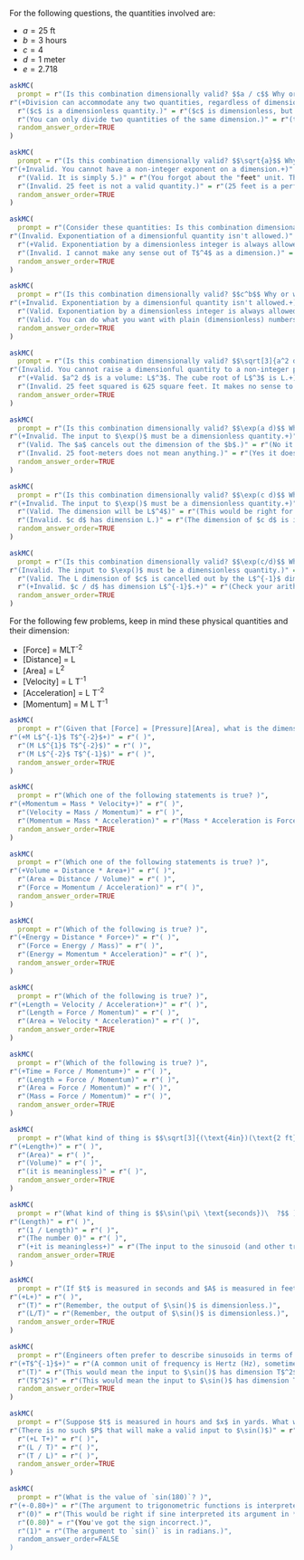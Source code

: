 For the following questions, the quantities involved are:

- $a = 25$ ft
- $b = 3$ hours
- $c = 4$
- $d = 1$ meter
- $e = 2.718$


```r
askMC(
  prompt = r"(Is this combination dimensionally valid? $$a / c$$ Why or why not?)",
r"(+Division can accommodate any two quantities, regardless of dimension.+)" = r"( )",
  r"($c$ is a dimensionless quantity.)" = r"($c$ is dimensionless, but that is  not a complete explanation. For instance, $a + c$ would not be dimensionally valid.)",
  r"(You can only divide two quantities of the same dimension.)" = r"(that is  just wrong. Division is valid regardless of dimension.)",
  random_answer_order=TRUE
)
```



```r
askMC(
  prompt = r"(Is this combination dimensionally valid? $$\sqrt{a}$$ Why or why not?)",
r"(+Invalid. You cannot have a non-integer exponent on a dimension.+)" = r"( )",
  r"(Valid. It is simply 5.)" = r"(You forgot about the "feet" unit. That is dimension L and there is no such thing as $L^{1/2}$.)",
  r"(Invalid. 25 feet is not a valid quantity.)" = r"(25 feet is a perfectly ordinary quantity. The issue is with the $\sqrt{\ \ \ }$)",
  random_answer_order=TRUE
)
```



```r
askMC(
  prompt = r"(Consider these quantities: Is this combination dimensionally valid? $$b^c$$ Why or why not?)",
r"(Invalid. Exponentiation of a dimensionful quantity isn't allowed.)" = r"(Exponention is allowed, so long as the exponent is an integer (or if the operation results in an integer exponent))",
  r"(+Valid. Exponentiation by a dimensionless integer is always allowed.+)" = r"()",
  r"(Invalid. I cannot make any sense out of T$^4$ as a dimension.)" = r"(Get used to such things. What matters is whether the construction follows the rules. You will often encounter compound dimensions that seem crazy complicated. For instance, foot-pounds (L$^2$MT$^{-2}$) is a perfectly familiar unit to a mechanic.)",
  random_answer_order=TRUE
)
```



```r
askMC(
  prompt = r"(Is this combination dimensionally valid? $$c^b$$ Why or why not?)",
r"(+Invalid. Exponentiation by a dimensionful quantity isn't allowed.+)" = r"(Exponention is allowed, so long as the exponent is an integer (or if the operation results in an integer exponent))",
  r"(Valid. Exponentiation by a dimensionless integer is always allowed.)" = r"($b$ isn't a dimensionless integer; it is 3 hours!)",
  r"(Valid. You can do what you want with plain (dimensionless) numbers like 4.)" = r"(Sorry, but you cannot add a dimensionless quantity to a dimensionful quantity, no can you raise a dimensionless quantity to a dimensionful power.)",
  random_answer_order=TRUE
)
```



```r
askMC(
  prompt = r"(Is this combination dimensionally valid? $$\sqrt[3]{a^2 d}$$ Why or why not?)",
r"(Invalid. You cannot raise a dimensionful quantity to a non-integer power.)" = r"(You can always raise a dimensionful quantity to an integer power. And, if the result of raising to the non-integer power is to produce dimensions that have integer powers, that is valid, too.)",
  r"(+Valid. $a^2 d$ is a volume: L$^3$. The cube root of L$^3$ is L.+)" = r"( )",
  r"(Invalid. 25 feet squared is 625 square feet. It makes no sense to multiply square feet by meters.)" = r"(Why not? 625 square-feet meters is a volume. It has dimension L$^3$. Admittedly a strange unit, but no stranger than the "acre-foot" used to measure agricultural irrigation.)",
  random_answer_order=TRUE
)
```



```r
askMC(
  prompt = r"(Is this combination dimensionally valid? $$\exp(a d)$$ Why or why not? )",
r"(+Invalid. The input to $\exp()$ must be a dimensionless quantity.+)" = r"($a d$ has dimension L$^2$ (with units of feet-meters).)",
  r"(Valid. The $a$ cancels out the dimension of the $b$.)" = r"(No it does not. $a d$ has dimension L$^2$.)",
  r"(Invalid. 25 foot-meters does not mean anything.)" = r"(Yes it does. It is the area of a rectangle that is 25 feet long and one meter wide.)",
  random_answer_order=TRUE
)
```



```r
askMC(
  prompt = r"(Is this combination dimensionally valid? $$\exp(c d)$$ Why or why not? )",
r"(+Invalid. The input to $\exp()$ must be a dimensionless quantity.+)" = r"($c d$ has dimension L.)",
  r"(Valid. The dimension will be L$^4$)" = r"(This would be right for the combination $d^c$, but $\exp(c d)$ is completely different.)",
  r"(Invalid. $c d$ has dimension L.)" = r"(The dimension of $c d$ is indeed L, but you cannot have an argument to $\exp()$ that is dimensionful.)",
  random_answer_order=TRUE
)
```



```r
askMC(
  prompt = r"(Is this combination dimensionally valid? $$\exp(c/d)$$ Why or why not? )",
r"(Invalid. The input to $\exp()$ must be a dimensionless quantity.)" = r"($c / d$ is not dimensionless.)",
  r"(Valid. The L dimension of $c$ is cancelled out by the L$^{-1}$ dimension of $1/d$)" = r"(This would be right for the combination $d^c$, but $\exp(c d)$ is completely different.)",
  r"(+Invalid. $c / d$ has dimension L$^{-1}$.+)" = r"(Check your arithmetic!)",
  random_answer_order=TRUE
)
```


For the following few problems, keep in mind these physical quantities and their dimension:

- [Force] = MLT^-2^
- [Distance] = L
- [Area] = L^2^
- [Velocity] = L T^-1^
- [Acceleration] = L T^-2^<br>
- [Momentum] = M L T^-1^

```r
askMC(
  prompt = r"(Given that [Force] = [Pressure][Area], what is the dimension of Pressure? )",
r"(+M L$^{-1}$ T$^{-2}$+)" = r"( )",
  r"(M L$^{1}$ T$^{-2}$)" = r"( )",
  r"(M L$^{-2}$ T$^{-1}$)" = r"( )",
  random_answer_order=TRUE
)
```



```r
askMC(
  prompt = r"(Which one of the following statements is true? )",
r"(+Momentum = Mass * Velocity+)" = r"( )",
  r"(Velocity = Mass / Momentum)" = r"( )",
  r"(Momentum = Mass * Acceleration)" = r"(Mass * Acceleration is Force)",
  random_answer_order=TRUE
)
```



```r
askMC(
  prompt = r"(Which one of the following statements is true? )",
r"(+Volume = Distance * Area+)" = r"( )",
  r"(Area = Distance / Volume)" = r"( )",
  r"(Force = Momentum / Acceleration)" = r"( )",
  random_answer_order=TRUE
)
```



```r
askMC(
  prompt = r"(Which of the following is true? )",
r"(+Energy = Distance * Force+)" = r"( )",
  r"(Force = Energy / Mass)" = r"( )",
  r"(Energy = Momentum * Acceleration)" = r"( )",
  random_answer_order=TRUE
)
```



```r
askMC(
  prompt = r"(Which of the following is true? )",
r"(+Length = Velocity / Acceleration+)" = r"( )",
  r"(Length = Force / Momentum)" = r"( )",
  r"(Area = Velocity * Acceleration)" = r"( )",
  random_answer_order=TRUE
)
```



```r
askMC(
  prompt = r"(Which of the following is true? )",
r"(+Time = Force / Momentum+)" = r"( )",
  r"(Length = Force / Momentum)" = r"( )",
  r"(Area = Force / Momentum)" = r"( )",
  r"(Mass = Force / Momentum)" = r"( )",
  random_answer_order=TRUE
)
```



```r
askMC(
  prompt = r"(What kind of thing is $$\sqrt[3]{(\text{4in})(\text{2 ft})(\text{1 mile})}\  ?$$ )",
r"(+Length+)" = r"( )",
  r"(Area)" = r"( )",
  r"(Volume)" = r"( )",
  r"(it is meaningless)" = r"( )",
  random_answer_order=TRUE
)
```



```r
askMC(
  prompt = r"(What kind of thing is $$\sin(\pi\ \text{seconds})\  ?$$ )",
r"(Length)" = r"( )",
  r"(1 / Length)" = r"( )",
  r"(The number 0)" = r"( )",
  r"(+it is meaningless+)" = r"(The input to the sinusoid (and other trig functions) must be dimensionless)",
  random_answer_order=TRUE
)
```



```r
askMC(
  prompt = r"(If $t$ is measured in seconds and $A$ is measured in feet, what will be the dimension of $A \sin(2\pi t/P)$ when $P$ is two hours? )",
r"(+L+)" = r"( )",
  r"(T)" = r"(Remember, the output of $\sin()$ is dimensionless.)",
  r"(L/T)" = r"(Remember, the output of $\sin()$ is dimensionless.)",
  random_answer_order=TRUE
)
```



```r
askMC(
  prompt = r"(Engineers often prefer to describe sinusoids in terms of their *frequency* $\omega$, writing the function as $\sin(2 \pi \omega t)$, where $t$ is time.<br><br> What is the dimension of $\omega$? )",
r"(+T$^{-1}$+)" = r"(A common unit of frequency is Hertz (Hz), sometimes called "cycles per second.")",
  r"(T)" = r"(This would mean the input to $\sin()$ has dimension T$^2$. But $\sin()$ only makes sense for a dimensionless input.)",
  r"(T$^2$)" = r"(This would mean the input to $\sin()$ has dimension T$^3$. But $\sin()$ only makes sense for a dimensionless input.)",
  random_answer_order=TRUE
)
```



```r
askMC(
  prompt = r"(Suppose $t$ is measured in hours and $x$ in yards. What will be the dimension of $P$ in $$\sin(2\pi t x/P)\ ?$$ )",
r"(There is no such $P$ that will make a valid input to $\sin()$)" = r"( )",
  r"(+L T+)" = r"( )",
  r"(L / T)" = r"( )",
  r"(T / L)" = r"( )",
  random_answer_order=TRUE
)
```



```r
askMC(
  prompt = r"(What is the value of `sin(180)`? )",
r"(+-0.80+)" = r"(The argument to trigonometric functions is interpreted by R to be in **radians**.)",
  r"(0)" = r"(This would be right if sine interpreted its argument in *degrees*. But arguments to the trigonometric functions in R and most other languages are in **radians**." $\sin(\pi) = 0$.)",
  r"(0.80)" = r"(You've got the sign incorrect.)",
  r"(1)" = r"(The argument to `sin()` is in radians.)",
  random_answer_order=FALSE
)
```

